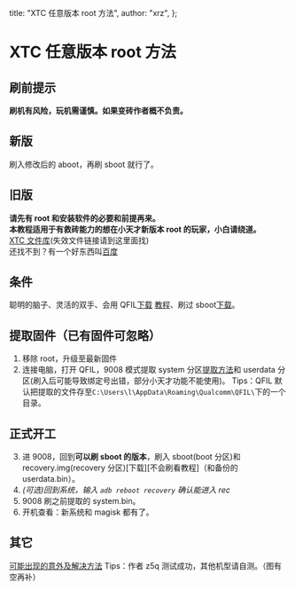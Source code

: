   title: "XTC 任意版本 root 方法",
  author: "xrz",
};


# XTC 任意版本 root 方法

## 刷前提示

**刷机有风险，玩机需谨慎。如果变砖作者概不负责。**

## 新版

刷入修改后的 aboot，再刷 sboot 就行了。

## 旧版

**请先有 root 和安装软件的必要和前提再来。  
本教程适用于有救砖能力的想在小天才新版本 root 的玩家，小白请绕道。**  
[XTC 文件库](/blog/XTC-Files)(失效文件链接请到这里面找)  
还找不到？有一个好东西叫[百度](https://www.baidu.com)

## 条件

聪明的脑子、灵活的双手、会用 QFIL[下载](https://www.mediafire.com/file/220h5xaxi1gd55m/QPST_2.7.496.zip/file) [教程](https://www.baidu.com/s?ie=utf-8&f=8&rsv_bp=1&tn=baidu&wd=QFIL%E6%95%99%E7%A8%8B)、刷过 sboot[下载](https://xrzyun-generic.pkg.coding.net/xrz-video/xtc/XTC-SBoot-RV1.5.zip)。

## 提取固件（已有固件可忽略）

1. 移除 root，升级至最新固件
2. 连接电脑，打开 QFIL，9008 模式提取 system 分区[提取方法](https://www.baidu.com/s?ie=utf-8&f=8&rsv_bp=1&tn=baidu&wd=QFIL%E6%8F%90%E5%8F%96%E5%88%86%E5%8C%BA)和 userdata 分区(刷入后可能导致绑定号出错，部分小天才功能不能使用)。 Tips：QFIL 默认把提取的文件存至`C:\Users\l\AppData\Roaming\Qualcomm\QFIL\`下的一个目录。

## 正式开工

3. 进 9008，回到**可以刷 sboot 的版本**，刷入 sboot(boot 分区)和 recovery.img(recovery 分区)[下载][不会刷看教程]（和备份的 userdata.bin）。
4. _(可选)回到系统，输入 `adb reboot recovery` 确认能进入 rec_
5. 9008 刷之前提取的 system.bin。
6. 开机查看：新系统和 magisk 都有了。

## 其它

[可能出现的意外及解决方法](/blog/xtcuproot-Q&A)
Tips：作者 z5q 测试成功，其他机型请自测。（图有空再补）

<CR />

